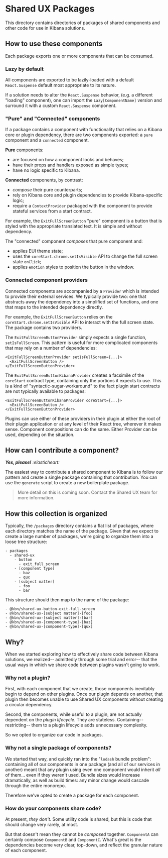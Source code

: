 # Shared UX Packages

This directory contains directories of packages of shared components and other code for use in Kibana solutions.

## How to use these components

Each package exports one or more components that can be consumed.

### Lazy by default

All components are exported to be lazily-loaded with a default `React.Suspense` default most appropriate to its nature.

If a solution needs to alter the `React.Suspense` behavior, (e.g. a different "loading" component), one can import the `Lazy[ComponentName]` version and surround it with a custom `React.Suspense` component.

### "Pure" and "Connected" components

If a package contains a component with functionality that relies on a Kibana core or plugin dependency, there are two components exported: a `pure` component and a `connected` component.

__Pure__ components:
- are focused on how a component looks and behaves;
- have their props and handlers exposed as simple types;
- have no logic specific to Kibana.

__Connected__ components, by contrast:
- *compose* their pure counterparts;
- rely on Kibana core and plugin dependencies to provide Kibana-specific logic;
- require a `ContextProvider` packaged with the component to provide stateful services from a start contract.

For example, the `ExitFullScreenButton` "pure" component is a button that is styled with the appropriate translated text.  It is simple and without dependency.

The "connected" component *composes* that pure component and:
- applies EUI theme state;
- uses the `coreStart.chrome.setIsVisible` API to change the full screen state `onClick`;
- applies `emotion` styles to position the button in the window.

### Connected component providers

Connected components are accompanied by a `Provider` which is intended to provide their external services.  We typically provide two: one that abstracts away the dependency into a simplified set of functions, and one that maps to the intended dependency directly.

For example, the `ExitFullScreenButton` relies on the `coreStart.chrome.setIsVisible` API to interact with the full screen state.  The package contains two providers.

The `ExitFullScreenButtonProvider` simply expects a single function, `setIsFullScreen`.  This pattern is useful for more complicated components that may rely on a number of dependencies:

```
<ExitFullScreenButtonProvider setIsFullScreen={...}>
  <ExitFullScreenButton />
</ExitFullScreenButtonProvider>
```

The `ExitFullScreenButtonKibanaProvider` creates a facsimile of the `coreStart` contract type, containing only the portions it expects to use.  This is a kind of "syntactic-sugar-workaround" to the fact plugin start contracts are not typically available to packages:

```
<ExitFullScreenButtonKibanaProvider coreStart={...}>
  <ExitFullScreenButton />
</ExitFullScreenButtonProvider>
```

Plugins can use either of these providers in their plugin at either the root of their plugin application or at any level of their React tree, wherever it makes sense.  Component compositions can do the same.  Either Provider can be used, depending on the situation.

## How can I contribute a component?

*__Yes, please!__ :elasticheart:*

The easiest way to contribute a shared component to Kibana is to follow our pattern and create a single package containing that contribution.  You can use the `generate` script to create a new boilerplate package.

> More detail on this is coming soon.  Contact the Shared UX team for more information.

## How this collection is organized

Typically, the `/packages` directory contains a flat list of packages, where each directory matches the name of the package.  Given that we expect to create a large number of packages, we're going to organize them into a loose tree structure:

```
- packages
  - shared-ux
    - button
      - exit_full_screen
    - [component type]
      - baz
      - qux
    - [subject matter]
      - foo
      - bar
```

This structure should then map to the name of the package:

```
- @kbn/shared-ux-button-exit-full-screen
- @kbn/shared-ux-[subject matter]-[foo]
- @kbn/shared-ux-[subject matter]-[bar]
- @kbn/shared-ux-[component-type]-[baz]
- @kbn/shared-ux-[component-type]-[qux]
```

## Why?

When we started exploring how to effectively share code between Kibana solutions, we realized-- admittedly through some trial and error-- that the usual ways in which we share code between plugins wasn't going to work.

### Why not a plugin?

First, with each component that we create, those components inevitably begin to depend on other plugins.  Once our plugin depends on another, that plugin then becomes unable to use Shared UX components without creating a circular dependency.

Second, the components, while useful to a plugin, are not actually dependent on the *plugin lifecycle*.  They are stateless.  Containing-- restricting-- them to a plugin lifecycle adds unnecessary complexity.

So we opted to organize our code in packages.

### Why not a single package of components?

We started that way, and quickly ran into the "`lodash` bundle problem": containing all of our components in one package (and all of our services in another) meant that any plugin using even one component would inherit *all* of them... even if they weren't used.  Bundle sizes would increase dramatically, as well as build times: any minor change would cascade through the entire monorepo.

Therefore we've opted to create a package for each component.

### How do your components share code?

At present, *they don't*.  Some utility code is shared, but this is code that should change very rarely, at most.

But that doesn't mean they cannot be *composed* together.  `ComponentA` can certainly compose `ComponentB` and `ComponentC`.  What's great is the dependencies become very clear, top-down, and reflect the granular nature of each component.


